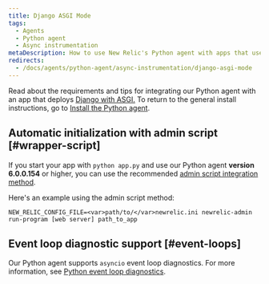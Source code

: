```yaml
---
title: Django ASGI Mode
tags:
  - Agents
  - Python agent
  - Async instrumentation
metaDescription: How to use New Relic's Python agent with apps that use Django with ASGI.
redirects:
  - /docs/agents/python-agent/async-instrumentation/django-asgi-mode
---
```


Read about the requirements and tips for integrating our Python agent with an app that deploys [Django with ASGI.](https://docs.djangoproject.com/en/3.1/howto/deployment/asgi/) To return to the general install instructions, go to [Install the Python agent](/docs/agents/python-agent/installation-configuration/python-agent-installation).

## Automatic initialization with admin script [#wrapper-script]

If you start your app with `python app.py` and use our Python agent **version 6.0.0.154** or higher, you can use the recommended [admin script integration method](/docs/agents/python-agent/installation-configuration/python-agent-installation#integration).

Here's an example using the admin script method:

```
NEW_RELIC_CONFIG_FILE=<var>path/to/</var>newrelic.ini newrelic-admin run-program [web server] path_to_app
```

## Event loop diagnostic support [#event-loops]

Our Python agent supports `asyncio` event loop diagnostics. For more information, see [Python event loop diagnostics](/docs/agents/python-agent/supported-features/python-event-loop-diagnostics).
